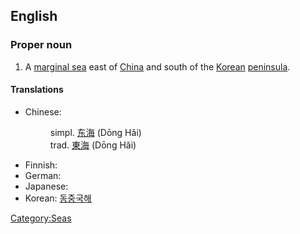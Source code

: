 ==English==
{{wikipedia}}

===Proper noun===
{{en-proper noun}}

# A [[marginal sea]] east of [[China]] and south of the [[Korean]] [[peninsula]]. 

====Translations====
{{top}}
* Chinese:
*: simpl. [[东海]] (Dōng Hǎi)
*: trad. [[東海]] (Dōng Hǎi)
* Finnish: {{t-|fi|Itä-Kiinanmeri}}
* German: {{t-|de|Ostchinesisches Meer}}
* Japanese: {{t-|ja|東シナ海|tr=Higashi-Shina-Kai|sc=Jpan}}
* Korean: [[동중국해]]
{{bottom}}

[[Category:Seas]]